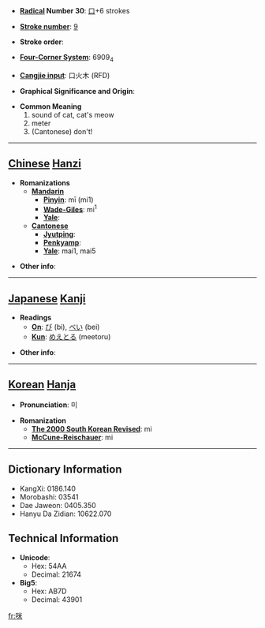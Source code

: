 * '''[[Wiktionary:Chinese radical index| Radical]] Number 30''': [[Wiktionary:Chinese radical index 口|口]]+6 strokes

* '''[[Wiktionary:Chinese total strokes index|Stroke number]]''': [[Wiktionary:Chinese total strokes index 9|9]]

* '''Stroke order''': 

* '''[[Wiktionary:Chinese four corner index|Four-Corner System]]''': 6909<sub>4</sub>

* '''[[Wiktionary:Chinese Cangjie index|Cangjie input]]''': 口火木 (RFD)

* '''Graphical Significance and Origin''': 

* '''Common Meaning'''
*#sound of cat, cat's meow
*# meter
*# (Cantonese) don't!


----

== [[Chinese]] [[Hanzi]] ==

* '''Romanizations'''
** '''[[Mandarin]]'''
*** '''[[Pinyin]]''': mī (mi1)
*** '''[[Wade-Giles]]''': mi<sup>1</sup>
*** '''[[Yale]]''': 
** '''[[Cantonese]]'''
*** '''[[Jyutping]]''':
*** '''[[Penkyamp]]''': 
*** '''[[Yale]]''': mai1, mai5

* '''Other info''': 

----

== [[Japanese]] [[Kanji]] ==

* '''Readings'''
** '''[[On]]''': [[び]] (bi), [[べい]] (bei)
** '''[[Kun]]''': [[めえとる]] (meetoru)

* '''Other info''':  

----

== [[Korean]] [[Hanja]] ==

* '''Pronunciation''': 미

* '''Romanization'''
** '''[[The 2000 South Korean Revised Romanization|The 2000 South Korean Revised]]''': mi
** '''[[McCune-Reischauer]]''': mi

----

== Dictionary Information ==

* KangXi: 0186.140
* Morobashi: 03541
* Dae Jaweon: 0405.350
* Hanyu Da Zidian: 10622.070

== Technical Information ==

* '''Unicode''':
** Hex: 54AA
** Decimal: 21674
* '''Big5''':
** Hex: AB7D
** Decimal: 43901

[[fr:咪]]